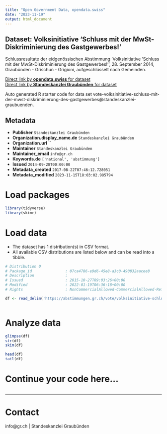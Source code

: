 ```yaml
---
title: "Open Government Data, opendata.swiss"
date: "2023-11-19"
output: html_document
---
```


## Dataset: Volksinitiative 'Schluss mit der MwSt-Diskriminierung des Gastgewerbes!'

Schlussresultate der eidgenössischen Abstimmung 'Volksinitiative 'Schluss mit der MwSt-Diskriminierung des Gastgewerbes!'', 28. September 2014, Graubünden - Grischun - Grigioni, aufgeschlüsselt nach Gemeinden.

[Direct link by **opendata.swiss** for dataset](https://opendata.swiss/de/dataset/volksinitiative-schluss-mit-der-mwst-diskriminierung-des-gastgewerbes)<br>
[Direct link by **Standeskanzlei Graubünden** for dataset](https://abstimmungen.gr.ch/vote/volksinitiative-schluss-mit-der-mwst-diskriminierung-des-gastgewerbes/data)

Auto generated R starter code for data set vote-volksinitiative-schluss-mit-der-mwst-diskriminierung-des-gastgewerbes@standeskanzlei-graubuenden.

## Metadata

- **Publisher** `Standeskanzlei Graubünden`
- **Organization.display_name.de** `Standeskanzlei Graubünden`
- **Organization.url** ``
- **Maintainer** `Standeskanzlei Graubünden`
- **Maintainer_email** `info@gr.ch`
- **Keywords.de** `['national', 'abstimmung']`
- **Issued** `2014-09-28T00:00:00`
- **Metadata_created** `2017-08-22T07:46:12.728051`
- **Metadata_modified** `2023-11-15T18:03:02.985794`


# Load packages

```r

library(tidyverse)
library(skimr)

```

# Load data

-   The dataset has 1 distribution(s) in CSV format.
-   All available CSV distributions are listed below and can be read into a tibble.

```r

# Distribution 0
# Package_id               : 07ca4786-e9d6-45e8-a3c0-490832aacee8
# Description              : 
# Issued                   : 2015-10-27T09:03:26+00:00
# Modified                 : 2022-01-19T06:36:18+00:00
# Rights                   : NonCommercialAllowed-CommercialAllowed-ReferenceRequired

df <- read_delim('https://abstimmungen.gr.ch/vote/volksinitiative-schluss-mit-der-mwst-diskriminierung-des-gastgewerbes/data-csv')



```

# Analyze data

```r

glimpse(df)
str(df)
skim(df)

head(df)
tail(df)

```

# Continue your code here...

```r

```

------------------------------------------------------------------------

# Contact

info@gr.ch | Standeskanzlei Graubünden
